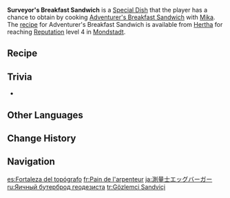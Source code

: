 {{Food Infobox
|id              = 108502
|description     = The luxurious spread before you is a veritable hillock of ingredients, and as you take a small bite, each clearly-demarcated layer of flavor and savory spice spreads throughout your mouth, as if you have climbed some mountain of gourmet. Are these the culinary skills he has honed while with the Knights?
|desc_basic      = 
|type            = ATK-Boosting Dishes
|effectType      = ATK Up
|effect          = Increases all party members' ATK by '''274''' for 300s.
|eff_att1        = ATK
|quality         = 3
|character       = Mika
|base            = Adventurer's Breakfast Sandwich
}}
'''Surveyor's Breakfast Sandwich''' is a [[Special Dish]] that the player has a chance to obtain by cooking [[Adventurer's Breakfast Sandwich]] with [[Mika]]. The [[recipe]] for Adventurer's Breakfast Sandwich is available from [[Hertha]] for reaching [[Reputation]] level 4 in [[Mondstadt]].

==Recipe==
{{Recipe
|type = Cooking
|character = Mika
|Bird Egg = 4
|Flour = 3
|Ham = 1
|sort = Bird Egg;Flour;Ham
}}

==Trivia==
* {{Mail Attachments by Category List}}

==Other Languages==
{{Other Languages
|en      = Surveyor's Breakfast Sandwich
|zhs     = 测绘员蛋堡
|zhs_rm  = Cèhuìyuán Dànbǎo
|zht     = 測繪員蛋堡
|zht_rm  = Cèhuìyuán Dànbǎo
|zh_tl   = Surveyor's Egg Burger
|ja      = 測量士エッグバーガー
|ja_rm   = Sokuryoushi Eggu Baagaa{{assumed}}
|ja_tl   = Surveyor's Egg Burger
|ko      = 측량사 계란빵
|ko_tl   = Surveyor Egg Bread
|es      = Fortaleza del topógrafo
|es_tl   = Surveyor's Fortitude
|fr      = Pain de l'arpenteur
|fr_tl   = Surveyor's Bread
|ru      = Яичный бутерброд геодезиста
|ru_tl   = Surveyor's Egg Sandwich
|th      = Surveyor's Breakfast Sandwich
|vi      = Sandwich Của Người Đo Vẽ Bản Đồ
|vi_tl   = Surveyor's Sandwich
|de      = Verlorene Eier nach Feldmesserart
|de_tl   = {{W|Poached Eggs}}, Surveyor Style
|id      = Surveyor's Breakfast Sandwich
|pt      = Fortaleza do Topógrafo
|pt_tl   = 
|tr      = Gözlemci Sandviçi
|tr_tl   = The Surveyor's Sandwich
|it      = Tramezzino dell'esploratore
|it_tl   = Explorator's Sandwich
}}

==Change History==
{{Change History|3.5}}

==Navigation==
{{Food Navbox|type=Special Dishes}}

[[es:Fortaleza del topógrafo]]
[[fr:Pain de l'arpenteur]]
[[ja:測量士エッグバーガー]]
[[ru:Яичный бутерброд геодезиста]]
[[tr:Gözlemci Sandviçi]]